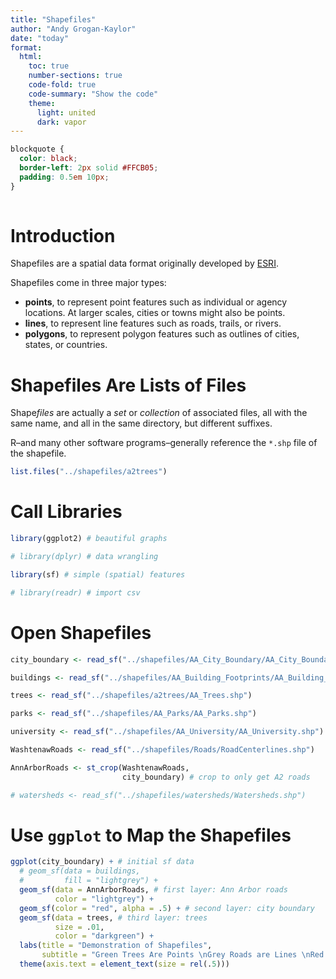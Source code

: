 ```yaml
---
title: "Shapefiles"
author: "Andy Grogan-Kaylor"
date: "today"
format:
  html:
    toc: true
    number-sections: true
    code-fold: true
    code-summary: "Show the code"
    theme:
      light: united
      dark: vapor
---
```


```css

blockquote {
  color: black;
  border-left: 2px solid #FFCB05; 
  padding: 0.5em 10px;
}
  
```

# Introduction

Shapefiles are a spatial data format originally developed by [ESRI](https://www.esri.com/en-us/home).

Shapefiles come in three major types:

* **points**, to represent point features such as individual or agency locations. At larger scales, cities or towns might also be points.
* **lines**️, to represent line features such as roads, trails, or rivers.
* **polygons**, to represent polygon features such as outlines of cities, states, or countries.

# Shapefiles Are Lists of Files

Shape*files* are actually a *set* or *collection* of associated files, all with the same name, and all in the same directory, but different suffixes. 

R--and many other software programs--generally reference the `*.shp` file of the shapefile.

```r

list.files("../shapefiles/a2trees")

```

# Call Libraries

```r

library(ggplot2) # beautiful graphs

# library(dplyr) # data wrangling

library(sf) # simple (spatial) features

# library(readr) # import csv

```

# Open Shapefiles

```r

city_boundary <- read_sf("../shapefiles/AA_City_Boundary/AA_City_Boundary.shp")

buildings <- read_sf("../shapefiles/AA_Building_Footprints/AA_Building_Footprints.shp")

trees <- read_sf("../shapefiles/a2trees/AA_Trees.shp")

parks <- read_sf("../shapefiles/AA_Parks/AA_Parks.shp")

university <- read_sf("../shapefiles/AA_University/AA_University.shp")

WashtenawRoads <- read_sf("../shapefiles/Roads/RoadCenterlines.shp")

AnnArborRoads <- st_crop(WashtenawRoads, 
                         city_boundary) # crop to only get A2 roads

# watersheds <- read_sf("../shapefiles/watersheds/Watersheds.shp")

```

# Use `ggplot` to Map the Shapefiles

```r

ggplot(city_boundary) + # initial sf data
  # geom_sf(data = buildings,
  #         fill = "lightgrey") +
  geom_sf(data = AnnArborRoads, # first layer: Ann Arbor roads 
          color = "lightgrey") +
  geom_sf(color = "red", alpha = .5) + # second layer: city boundary
  geom_sf(data = trees, # third layer: trees
          size = .01,
          color = "darkgreen") +
  labs(title = "Demonstration of Shapefiles",
       subtitle = "Green Trees Are Points \nGrey Roads are Lines \nRed City Boundary is Polygon") +
  theme(axis.text = element_text(size = rel(.5)))

```


